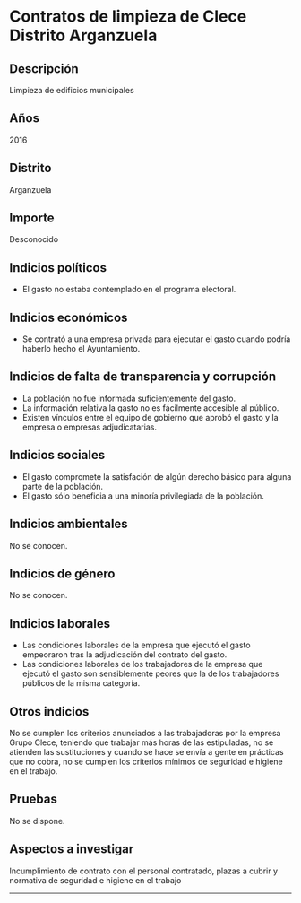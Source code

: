 Contratos de limpieza de Clece Distrito Arganzuela
==================================================

Descripción
-----------

Limpieza de edificios municipales

Años
----

2016

Distrito
--------

Arganzuela

Importe
-------

Desconocido

Indicios políticos
------------------

-   El gasto no estaba contemplado en el programa electoral.

Indicios económicos
-------------------

-   Se contrató a una empresa privada para ejecutar el gasto cuando
    podría haberlo hecho el Ayuntamiento.

Indicios de falta de transparencia y corrupción
-----------------------------------------------

-   La población no fue informada suficientemente del gasto.
-   La información relativa la gasto no es fácilmente accesible al
    público.
-   Existen vínculos entre el equipo de gobierno que aprobó el gasto y
    la empresa o empresas adjudicatarias.

Indicios sociales
-----------------

-   El gasto compromete la satisfación de algún derecho básico para
    alguna parte de la población.
-   El gasto sólo beneficia a una minoría privilegiada de la población.

Indicios ambientales
--------------------

No se conocen.

Indicios de género
------------------

No se conocen.

Indicios laborales
------------------

-   Las condiciones laborales de la empresa que ejecutó el gasto
    empeoraron tras la adjudicación del contrato del gasto.
-   Las condiciones laborales de los trabajadores de la empresa que
    ejecutó el gasto son sensiblemente peores que la de los trabajadores
    públicos de la misma categoría.

Otros indicios
--------------

No se cumplen los criterios anunciados a las trabajadoras por la empresa
Grupo Clece, teniendo que trabajar más horas de las estipuladas, no se
atienden las sustituciones y cuando se hace se envía a gente en
prácticas que no cobra, no se cumplen los criterios mínimos de seguridad
e higiene en el trabajo.

Pruebas
-------

No se dispone.

Aspectos a investigar
---------------------

Incumplimiento de contrato con el personal contratado, plazas a cubrir y
normativa de seguridad e higiene en el trabajo

------------------------------------------------------------------------

![]()

